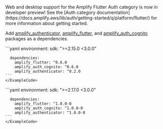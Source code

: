 
<Alert variation="info">
  <Text color="inherit">
    Web and desktop support for the Amplify Flutter Auth category is now in developer preview! See the [Auth category documentation](https://docs.amplify.aws/lib/auth/getting-started/q/platform/flutter/) for more information about getting started.
  </Text>
</Alert>

Add [amplify_authenticator](https://pub.dev/packages/amplify_authenticator), [amplify_flutter](https://pub.dev/packages/amplify_flutter), and [amplify_auth_cognito](https://pub.dev/packages/amplify_auth_cognito) packages as a dependencies.

<Tabs justifyContent="flex-start">
  <TabItem title="Stable (Mobile)">
    <ExampleCode>
    ```yaml
      environment:
        sdk: ">=2.15.0 <3.0.0"

      dependencies:
        amplify_flutter: ^0.6.0
        amplify_auth_cognito: ^0.6.0
        amplify_authenticator: ^0.2.0
    ```
    </ExampleCode>
  </TabItem>
  <TabItem title="Developer Preview (Mobile, Web & Desktop)">
    <ExampleCode>
    ```yaml
      environment:
        sdk: ">=2.17.0 <3.0.0"

      dependencies:
        amplify_flutter: ^1.0.0-0
        amplify_auth_cognito: ^1.0.0-0
        amplify_authenticator: ^1.0.0-0
    ```
    </ExampleCode>
  </TabItem>
</Tabs>
